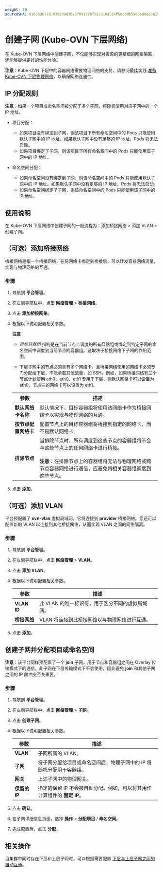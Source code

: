 ```yaml
---
weight: 30
sourceSHA: 916c6d677a30309c8e3b237091c7ef813610e534f6d6bdb59056d9ed6a15bcc8
---
```


# 创建子网 (Kube-OVN 下层网络)

在 Kube-OVN 下层网络中创建子网，不仅能够实现对资源的更精细的网络隔离，还能够提供更好的性能体验。

**注意**：Kube-OVN 下层中的容器网络需要物理网络的支持。请参阅最佳实践 [准备 Kube-OVN 下层物理网络](../how_to/kubeovn_underlay_py.mdx)，以确保网络连通性。

## IP 分配规则

**注意**：如果一个项目或命名空间被分配了多个子网，将随机使用对应子网中的一个 IP 地址。

- 项目分配：

  - 如果项目没有绑定到子网，则该项目下所有命名空间中的 Pods 只能使用默认子网中的 IP 地址。如果默认子网中没有足够的 IP 地址，Pods 将无法启动。
  - 如果项目绑定了子网，则该项目下所有命名空间中的 Pods 只能使用该子网中的 IP 地址。

- 命名空间分配：

  - 如果命名空间没有绑定到子网，则该命名空间中的 Pods 只能使用默认子网中的 IP 地址。如果默认子网中没有足够的 IP 地址，Pods 将无法启动。
  - 如果命名空间绑定了子网，则该命名空间中的 Pods 只能使用该子网中的 IP 地址。

## 使用说明

在 Kube-OVN 下层网络中创建子网的一般流程为：添加桥接网络 > 添加 VLAN > 创建子网。

## （可选）添加桥接网络

桥接网络是指一个桥接网络，在将网络卡绑定到桥接后，可以转发容器网络流量，实现与物理网络的互通。

### 步骤

1. 导航到 **平台管理**。

2. 在左侧导航栏中，点击 **网络管理** > **桥接网络**。

3. 点击 **添加桥接网络**。

4. 根据以下说明配置相关参数。

   **注意**：

   - *目标容器组* 指的是在当前节点上调度的所有容器组或绑定到特定子网的命名空间中调度到当前节点的容器组。这取决于桥接网络下子网的作用范围。

   - 下层子网中的节点必须具有多个网络卡，且桥接网络使用的网络卡必须专门分配给下层，不能承载其他流量，如 SSH。例如，如果桥接网络有三个节点计划使用 eth0、eth0、eth1 专用于下层，则默认网络卡可以设置为 eth0，节点三的网络卡可以设置为 eth1。

   | 参数                                | 描述                                                                                                                                                                                                                                                                                                                                                                      |
   | ------------------------------------ | -------------------------------------------------------------------------------------------------------------------------------------------------------------------------------------------------------------------------------------------------------------------------------------------------------------------------------------------------------------------------- |
   | **默认网络卡名称**                    | 默认情况下，目标容器组将使用该网络卡作为桥接网络卡以实现与物理网络的互通。                                                                                                                                                                                                                                                                                                |
   | **按节点配置网络卡**                 | 配置节点上的目标容器组将桥接到指定的网络卡，而不是默认网络卡。                                                                                                                                                                                                                                                                                                          |
   | **排除节点**                          | 当排除节点时，所有调度到这些节点的容器组将不会与这些节点上的任何网络卡进行桥接。<br /><br />**注意**：在排除节点上的容器组将无法与物理网络或跨节点容器网络进行通信，应避免将相关容器组调度到这些节点。                                                                                                   |

5. 点击 **添加**。

## （可选）添加 VLAN

平台预配置了 **ovn-vlan** 虚拟局域网，它将连接到 **provider** 桥接网络。您还可以配置新的 VLAN 以连接到其他桥接网络，从而实现 VLAN 之间的网络隔离。

### 步骤

1. 导航到 **平台管理**。

2. 在左侧导航栏中，点击 **网络管理** > **VLAN**。

3. 点击 **添加 VLAN**。

4. 根据以下说明配置相关参数。

   | 参数                | 描述                                                                                      |
   | ------------------- | ----------------------------------------------------------------------------------------- |
   | **VLAN ID**         | 此 VLAN 的唯一标识符，用于区分不同的虚拟局域网。                                          |
   | **桥接网络**       | VLAN 将连接到此桥接网络以与物理网络进行互通。                                            |

5. 点击 **添加**。

## 创建子网并分配项目或命名空间

**注意**：该平台同样预配置了一个 **join** 子网，用于节点和容器组之间在 Overlay 传输模式下的通信。此子网在下层传输模式下不会使用，因此避免 **join** 和其他子网之间的 IP 段冲突至关重要。

### 步骤

1. 导航到 **平台管理**。

2. 在左侧导航栏中，点击 **网络管理** > **子网**。

3. 点击 **创建子网**。

4. 根据以下说明配置相关参数。

   | 参数           | 描述                                                                                                                                                                  |
   | -------------- | --------------------------------------------------------------------------------------------------------------------------------------------------------------------- |
   | **VLAN**       | 子网所属的 VLAN。                                                                                                                                                     |
   | **子网**       | 将子网分配给项目或命名空间后，物理子网中的 IP 将随机分配用于容器组。                                                                                                |
   | **网关**       | 上述子网中的物理网关。                                                                                                                                              |
   | **保留的 IP**  | 指定的保留 IP 不会被自动分配。例如，可以将其用作计算组件的 **固定 IP**。                                                                                          |

5. 点击 **确认**。

6. 在子网详细信息页面，选择 **操作** > **分配项目** / **命名空间**。

7. 完成配置后，点击 **分配**。

## 相关操作

当集群中同时存在下层和上层子网时，可以根据需要配置 [下层与上层子网之间的自动互通](../how_to/underlay_overlay_st.mdx)。
